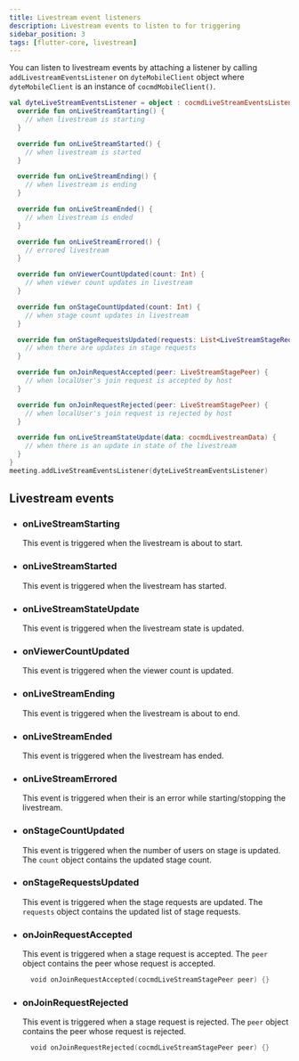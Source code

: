 ```yaml
---
title: Livestream event listeners
description: Livestream events to listen to for triggering
sidebar_position: 3
tags: [flutter-core, livestream]
---
```


You can listen to livestream events by attaching a listener by calling `addLivestreamEventsListener` on `dyteMobileClient` object where `dyteMobileClient` is an instance of `cocmdMobileClient()`.

```kotlin
val dyteLiveStreamEventsListener = object : cocmdLiveStreamEventsListener {
  override fun onLiveStreamStarting() {
    // when livestream is starting
  }

  override fun onLiveStreamStarted() {
    // when livestream is started
  }

  override fun onLiveStreamEnding() {
    // when livestream is ending
  }

  override fun onLiveStreamEnded() {
    // when livestream is ended
  }

  override fun onLiveStreamErrored() {
    // errored livestream
  }

  override fun onViewerCountUpdated(count: Int) {
    // when viewer count updates in livestream
  }

  override fun onStageCountUpdated(count: Int) {
    // when stage count updates in livestream
  }

  override fun onStageRequestsUpdated(requests: List<LiveStreamStageRequestPeer>) {
    // when there are updates in stage requests
  }

  override fun onJoinRequestAccepted(peer: LiveStreamStagePeer) {
    // when localUser's join request is accepted by host
  }

  override fun onJoinRequestRejected(peer: LiveStreamStagePeer) {
    // when localUser's join request is rejected by host
  }

  override fun onLiveStreamStateUpdate(data: cocmdLivestreamData) {
    // when there is an update in state of the livestream
  }
}
meeting.addLiveStreamEventsListener(dyteLiveStreamEventsListener)
```

## Livestream events

- ### onLiveStreamStarting

  This event is triggered when the livestream is about to start.

- ### onLiveStreamStarted

  This event is triggered when the livestream has started.

- ### onLiveStreamStateUpdate

  This event is triggered when the livestream state is updated. 

- ### onViewerCountUpdated

  This event is triggered when the viewer count is updated. 

- ### onLiveStreamEnding

  This event is triggered when the livestream is about to end.

- ### onLiveStreamEnded

  This event is triggered when the livestream has ended.

- ### onLiveStreamErrored

  This event is triggered when their is an error while starting/stopping the livestream.

- ### onStageCountUpdated

  This event is triggered when the number of users on stage is updated. The `count` object contains the updated stage count.

- ### onStageRequestsUpdated

  This event is triggered when the stage requests are updated. The `requests` object contains the updated list of stage requests. 

- ### onJoinRequestAccepted

  This event is triggered when a stage request is accepted. The `peer` object contains the peer whose request is accepted.

  ```kotlin
    void onJoinRequestAccepted(cocmdLiveStreamStagePeer peer) {}
  ```

- ### onJoinRequestRejected

  This event is triggered when a stage request is rejected. The `peer` object contains the peer whose request is rejected.

  ```kotlin
    void onJoinRequestRejected(cocmdLiveStreamStagePeer peer) {}
  ```

